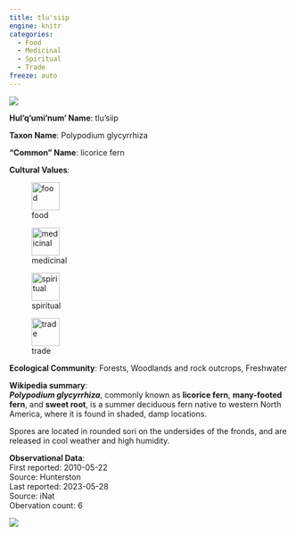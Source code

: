```yaml
---
title: tlu'siip
engine: knitr
categories:
  - Food
  - Medicinal
  - Spiritual
  - Trade
freeze: auto
---
```

![](https://inaturalist-open-data.s3.amazonaws.com/photos/20986/medium.jpg){fig-alt="tlu'siip - licorice fern"}

**Hul'q'umi'num' Name**: tlu'siip

**Taxon Name**: Polypodium glycyrrhiza

**"Common" Name**: licorice fern

**Cultural Values**:  

::: {layout-nrow=1 style="width:60%"}
![food](/files/food.svg){width=50px}

![medicinal](/files/medicinal.svg){width=50px}

![spiritual](/files/spiritual.svg){width=50px}

![trade](/files/trade.svg){width=50px}
:::

**Ecological Community**: Forests, Woodlands and rock outcrops, Freshwater

**Wikipedia summary**:  
<i><b>Polypodium glycyrrhiza</b></i>, commonly known as <b>licorice fern</b>, <b>many-footed fern</b>, and <b>sweet root</b>, is a summer deciduous fern native to western North America, where it is found in shaded, damp locations.
</p><p>Spores are located in rounded sori on the undersides of the fronds, and are released in cool weather and high humidity.</p>




**Observational Data**:   
First reported: 2010-05-22  
Source: Hunterston  
Last reported: 2023-05-28  
Source: iNat  
Obervation count: 6

![](community_dist.png)
